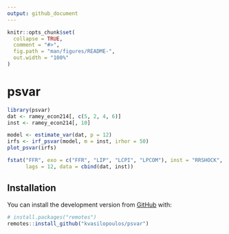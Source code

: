 ```yaml
---
output: github_document
---
```

<!--  github_document:
    pandoc_args: --webtex -->
<!-- README.md is generated from README.Rmd. Please edit that file -->

```r
knitr::opts_chunk$set(
  collapse = TRUE,
  comment = "#>",
  fig.path = "man/figures/README-",
  out.width = "100%"
)
```

# psvar

<!-- badges: start -->
<!-- badges: end -->

```r
library(psvar)
dat <- ramey_econ214[, c(5, 2, 4, 6)]
inst <- ramey_econ214[, 10]
```

```r
model <- estimate_var(dat, p = 12) 
irfs <- irf_psvar(model, m = inst, irhor = 50)
plot_psvar(irfs)
```

```r
fstat("FFR", exo = c("FFR", "LIP", "LCPI", "LPCOM"), inst = "RRSHOCK",
      lags = 12, data = cbind(dat, inst))
```


## Installation

You can install the development version from [GitHub](https://github.com/) with:

``` r
# install.packages("remotes")
remotes::install_github("kvasilopoulos/psvar")
```


